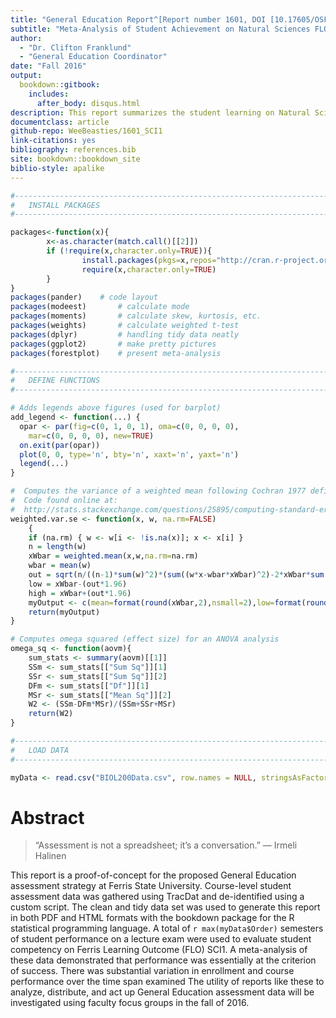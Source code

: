 ```yaml
--- 
title: "General Education Report^[Report number 1601, DOI [10.17605/OSF.IO/35GSR](https://doi.org/10.17605/OSF.IO/35GSR)]"
subtitle: "Meta-Analysis of Student Achievement on Natural Sciences FLO SCI1 in a 200-Level Biology Course"
author: 
  - "Dr. Clifton Franklund"
  - "General Education Coordinator"
date: "Fall 2016"
output: 
  bookdown::gitbook:
    includes:
      after_body: disqus.html
description: This report summarizes the student learning on Natural Sciences FLO SCI1 for a 200-level Biology course over a period of thirteen semesters.
documentclass: article
github-repo: WeeBeasties/1601_SCI1
link-citations: yes
bibliography: references.bib
site: bookdown::bookdown_site
biblio-style: apalike
---
```

\addtolength{\headheight}{0.7cm}
\thispagestyle{fancyplain}
\lhead{\includegraphics[height=0.5cm]{art/logo.png}}
\rhead{}
\renewcommand{\headrulewidth}{0pt}

```R

#----------------------------------------------------------------------------------------
#	INSTALL PACKAGES
#----------------------------------------------------------------------------------------

packages<-function(x){
        x<-as.character(match.call()[[2]])
        if (!require(x,character.only=TRUE)){
                install.packages(pkgs=x,repos="http://cran.r-project.org")
                require(x,character.only=TRUE)
        }
}
packages(pander)	# code layout
packages(modeest)       # calculate mode
packages(moments)       # calculate skew, kurtosis, etc.
packages(weights)       # calculate weighted t-test
packages(dplyr)         # handling tidy data neatly
packages(ggplot2)       # make pretty pictures
packages(forestplot)    # present meta-analysis
```

```R

#----------------------------------------------------------------------------------------
#	DEFINE FUNCTIONS
#----------------------------------------------------------------------------------------

# Adds legends above figures (used for barplot)
add_legend <- function(...) {
  opar <- par(fig=c(0, 1, 0, 1), oma=c(0, 0, 0, 0),
    mar=c(0, 0, 0, 0), new=TRUE)
  on.exit(par(opar))
  plot(0, 0, type='n', bty='n', xaxt='n', yaxt='n')
  legend(...)
}

#  Computes the variance of a weighted mean following Cochran 1977 definition
#  Code found online at:
#  http://stats.stackexchange.com/questions/25895/computing-standard-error-in-weighted-mean-estimation
weighted.var.se <- function(x, w, na.rm=FALSE)
	{
	if (na.rm) { w <- w[i <- !is.na(x)]; x <- x[i] }
	n = length(w)
	xWbar = weighted.mean(x,w,na.rm=na.rm)
	wbar = mean(w)
	out = sqrt(n/((n-1)*sum(w)^2)*(sum((w*x-wbar*xWbar)^2)-2*xWbar*sum((w-wbar)*(w*x-wbar*xWbar))+xWbar^2*sum((w-wbar)^2)))
	low = xWbar-(out*1.96)
	high = xWbar+(out*1.96)
	myOutput <- c(mean=format(round(xWbar,2),nsmall=2),low=format(round(low,2),nsmall=2),high=format(round(high,2),nsmall=2))
	return(myOutput)
}

# Computes omega squared (effect size) for an ANOVA analysis
omega_sq <- function(aovm){
    sum_stats <- summary(aovm)[[1]]
    SSm <- sum_stats[["Sum Sq"]][1]
    SSr <- sum_stats[["Sum Sq"]][2]
    DFm <- sum_stats[["Df"]][1]
    MSr <- sum_stats[["Mean Sq"]][2]
    W2 <- (SSm-DFm*MSr)/(SSm+SSr+MSr)
    return(W2)
}

```

```R

#----------------------------------------------------------------------------------------
#	LOAD DATA
#----------------------------------------------------------------------------------------

myData <- read.csv("BIOL200Data.csv", row.names = NULL, stringsAsFactors = FALSE)

```

# Abstract {#abstract -}
> "Assessment is not a spreadsheet; it's a conversation."
> --- Irmeli Halinen

This report is a proof-of-concept for the proposed General Education assessment strategy at Ferris State University. Course-level student assessment data was gathered using TracDat and de-identified using a custom script. The clean and tidy data set was used to generate this report in both PDF and HTML formats with the bookdown package for the R statistical programming language. A total of `r max(myData$Order)` semesters of student performance on a lecture exam were used to evaluate student competency on Ferris Learning Outcome (FLO) SCI1. A meta-analysis of these data demonstrated that  performance was essentially at the criterion of success. There was substantial variation in enrollment and course performance over the time span examined The utility of reports like these to analyze, distribute, and act up General Education assessment data will be investigated using faculty focus groups in the fall of 2016.
